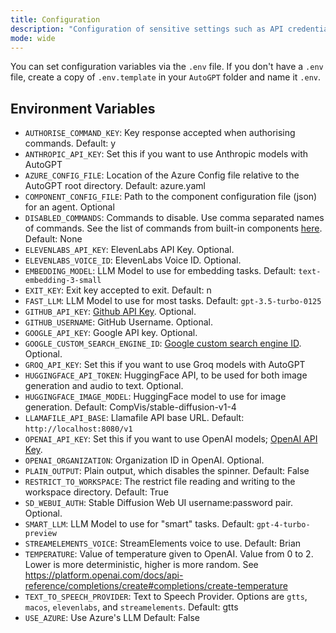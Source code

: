 ```yaml
---
title: Configuration
description: "Configuration of sensitive settings such as API credentials is done through environment variables."
mode: wide
---
```


You can set configuration variables via the `.env` file. If you don't have a `.env` file, create a copy of `.env.template` in your `AutoGPT` folder and name it `.env`.

## Environment Variables

- `AUTHORISE_COMMAND_KEY`: Key response accepted when authorising commands. Default: y
- `ANTHROPIC_API_KEY`: Set this if you want to use Anthropic models with AutoGPT
- `AZURE_CONFIG_FILE`: Location of the Azure Config file relative to the AutoGPT root directory. Default: azure.yaml
- `COMPONENT_CONFIG_FILE`: Path to the component configuration file (json) for an agent. Optional
- `DISABLED_COMMANDS`: Commands to disable. Use comma separated names of commands. See the list of commands from built-in components [here](/classic/forge/components/components). Default: None
- `ELEVENLABS_API_KEY`: ElevenLabs API Key. Optional.
- `ELEVENLABS_VOICE_ID`: ElevenLabs Voice ID. Optional.
- `EMBEDDING_MODEL`: LLM Model to use for embedding tasks. Default: `text-embedding-3-small`
- `EXIT_KEY`: Exit key accepted to exit. Default: n
- `FAST_LLM`: LLM Model to use for most tasks. Default: `gpt-3.5-turbo-0125`
- `GITHUB_API_KEY`: [Github API Key](https://github.com/settings/tokens). Optional.
- `GITHUB_USERNAME`: GitHub Username. Optional.
- `GOOGLE_API_KEY`: Google API key. Optional.
- `GOOGLE_CUSTOM_SEARCH_ENGINE_ID`: [Google custom search engine ID](https://programmablesearchengine.google.com/controlpanel/all). Optional.
- `GROQ_API_KEY`: Set this if you want to use Groq models with AutoGPT
- `HUGGINGFACE_API_TOKEN`: HuggingFace API, to be used for both image generation and audio to text. Optional.
- `HUGGINGFACE_IMAGE_MODEL`: HuggingFace model to use for image generation. Default: CompVis/stable-diffusion-v1-4
- `LLAMAFILE_API_BASE`: Llamafile API base URL. Default: `http://localhost:8080/v1`
- `OPENAI_API_KEY`: Set this if you want to use OpenAI models; [OpenAI API Key](https://platform.openai.com/account/api-keys).
- `OPENAI_ORGANIZATION`: Organization ID in OpenAI. Optional.
- `PLAIN_OUTPUT`: Plain output, which disables the spinner. Default: False
- `RESTRICT_TO_WORKSPACE`: The restrict file reading and writing to the workspace directory. Default: True
- `SD_WEBUI_AUTH`: Stable Diffusion Web UI username:password pair. Optional.
- `SMART_LLM`: LLM Model to use for "smart" tasks. Default: `gpt-4-turbo-preview`
- `STREAMELEMENTS_VOICE`: StreamElements voice to use. Default: Brian
- `TEMPERATURE`: Value of temperature given to OpenAI. Value from 0 to 2. Lower is more deterministic, higher is more random. See https://platform.openai.com/docs/api-reference/completions/create#completions/create-temperature
- `TEXT_TO_SPEECH_PROVIDER`: Text to Speech Provider. Options are `gtts`, `macos`, `elevenlabs`, and `streamelements`. Default: gtts
- `USE_AZURE`: Use Azure's LLM Default: False
